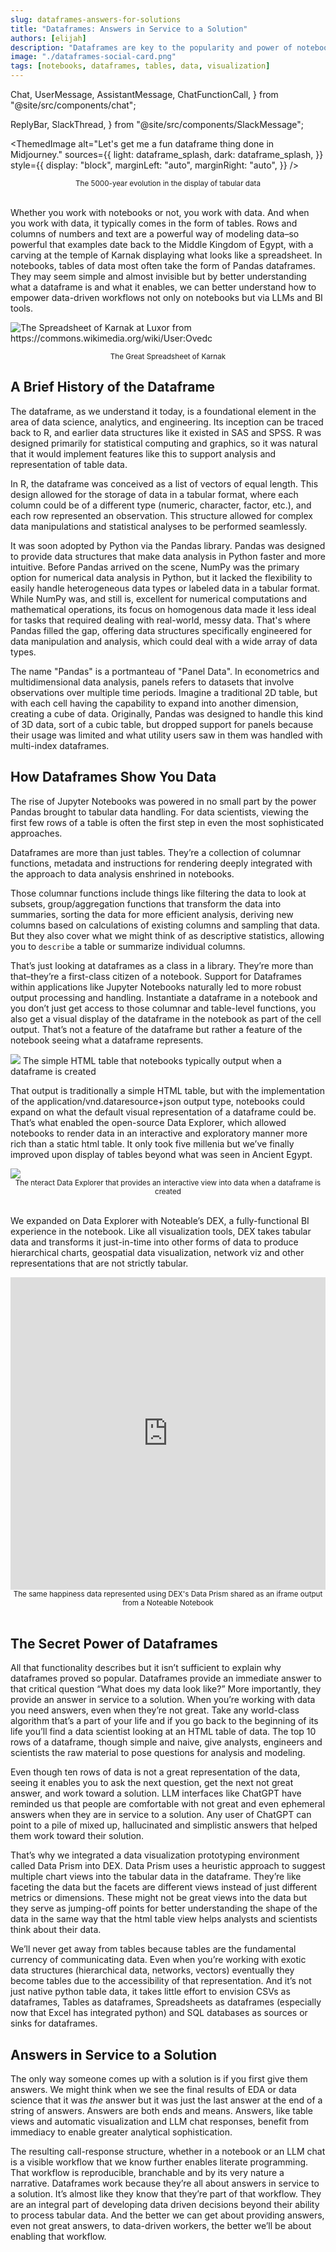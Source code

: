 ```yaml
---
slug: dataframes-answers-for-solutions
title: "Dataframes: Answers in Service to a Solution"
authors: [elijah]
description: "Dataframes are key to the popularity and power of notebooks but not for the reasons you think"
image: "./dataframes-social-card.png"
tags: [notebooks, dataframes, tables, data, visualization]
---
```





  Chat,
  UserMessage,
  AssistantMessage,
  ChatFunctionCall,
} from "@site/src/components/chat";

  ReplyBar,
  SlackThread,
} from "@site/src/components/SlackMessage";

<ThemedImage
  alt="Let's get me a fun dataframe thing done in Midjourney."
  sources={{
    light: dataframe_splash,
    dark: dataframe_splash,
  }}
  style={{
    display: "block",
    marginLeft: "auto",
    marginRight: "auto",
  }}
/>
<center>
  <small>The 5000-year evolution in the display of tabular data</small>
</center>

<br />

Whether you work with notebooks or not, you work with data. And when you work with data, it typically comes in the form of tables. Rows and columns of numbers and text are a powerful way of modeling data–so powerful that examples date back to the Middle Kingdom of Egypt, with a carving at the temple of Karnak displaying what looks like a spreadsheet.​​ In notebooks, tables of data most often take the form of Pandas dataframes. They may seem simple and almost invisible but by better understanding what a dataframe is and what it enables, we can better understand how to empower data-driven workflows not only on notebooks but via LLMs and BI tools.

<img
  src={spreadsheet_of_karnak}
  title="The Spreadsheet of Karnak at Luxor from https://commons.wikimedia.org/wiki/User:Ovedc"
/>
<center>
  <small>The Great Spreadsheet of Karnak</small>
</center>

## A Brief History of the Dataframe

The dataframe, as we understand it today, is a foundational element in the area of data science, analytics, and engineering. Its inception can be traced back to R, and earlier data structures like it existed in SAS and SPSS. R was designed primarily for statistical computing and graphics, so it was natural that it would implement features like this to support analysis and representation of table data.

In R, the dataframe was conceived as a list of vectors of equal length. This design allowed for the storage of data in a tabular format, where each column could be of a different type (numeric, character, factor, etc.), and each row represented an observation. This structure allowed for complex data manipulations and statistical analyses to be performed seamlessly.

It was soon adopted by Python via the Pandas library. Pandas was designed to provide data structures that make data analysis in Python faster and more intuitive. Before Pandas arrived on the scene, NumPy was the primary option for numerical data analysis in Python, but it lacked the flexibility to easily handle heterogeneous data types or labeled data in a tabular format. While NumPy was, and still is, excellent for numerical computations and mathematical operations, its focus on homogenous data made it less ideal for tasks that required dealing with real-world, messy data. That's where Pandas filled the gap, offering data structures specifically engineered for data manipulation and analysis, which could deal with a wide array of data types.

The name "Pandas" is a portmanteau of "Panel Data". In econometrics and multidimensional data analysis, panels refers to datasets that involve observations over multiple time periods. Imagine a traditional 2D table, but with each cell having the capability to expand into another dimension, creating a cube of data. Originally, Pandas was designed to handle this kind of 3D data, sort of a cubic table, but dropped support for panels because their usage was limited and what utility users saw in them was handled with multi-index dataframes.

## How Dataframes Show You Data

The rise of Jupyter Notebooks was powered in no small part by the power Pandas brought to tabular data handling. For data scientists, viewing the first few rows of a table is often the first step in even the most sophisticated approaches.

Dataframes are more than just tables. They’re a collection of columnar functions, metadata and instructions for rendering deeply integrated with the approach to data analysis enshrined in notebooks.

Those columnar functions include things like filtering the data to look at subsets, group/aggregation functions that transform the data into summaries, sorting the data for more efficient analysis, deriving new columns based on calculations of existing columns and sampling that data. But they also cover what we might think of as descriptive statistics, allowing you to `describe` a table or summarize individual columns.

That’s just looking at dataframes as a class in a library. They’re more than that–they’re a first-class citizen of a notebook. Support for Dataframes within applications like Jupyter Notebooks naturally led to more robust output processing and handling. Instantiate a dataframe in a notebook and you don’t just get access to those columnar and table-level functions, you also get a visual display of the dataframe in the notebook as part of the cell output. That’s not a feature of the dataframe but rather a feature of the notebook seeing what a dataframe represents.

<img src={html_table} />
The simple HTML table that notebooks typically output when a dataframe is created

That output is traditionally a simple HTML table, but with the implementation of the application/vnd.dataresource+json output type, notebooks could expand on what the default visual representation of a dataframe could be. That’s what enabled the open-source Data Explorer, which allowed notebooks to render data in an interactive and exploratory manner more rich than a static html table. It only took five millenia but we’ve finally improved upon display of tables beyond what was seen in Ancient Egypt.

<img src={nteract_data_explorer} />
<center>
  <small>
    The nteract Data Explorer that provides an interactive view into data when a
    dataframe is created
  </small>
</center>
<br />

We expanded on Data Explorer with Noteable’s DEX, a fully-functional BI experience in the notebook. Like all visualization tools, DEX takes tabular data and transforms it just-in-time into other forms of data to produce hierarchical charts, geospatial data visualization, network viz and other representations that are not strictly tabular.

<iframe
  src="https://app.noteable.io/public-output-collection/96349cca-dbf2-4d61-b6b4-9626878c7fae"
  frameborder={0}
  width="100%"
  height="500px"
></iframe>
<center>
  <small>
    The same happiness data represented using DEX's Data Prism shared as an
    iframe output from a Noteable Notebook
  </small>
</center>
<br />

## The Secret Power of Dataframes

All that functionality describes but it isn’t sufficient to explain why dataframes proved so popular. Dataframes provide an immediate answer to that critical question “What does my data look like?” More importantly, they provide an answer in service to a solution. When you’re working with data you need answers, even when they’re not great. Take any world-class algorithm that’s a part of your life and if you go back to the beginning of its life you’ll find a data scientist looking at an HTML table of data. The top 10 rows of a dataframe, though simple and naive, give analysts, engineers and scientists the raw material to pose questions for analysis and modeling.

Even though ten rows of data is not a great representation of the data, seeing it enables you to ask the next question, get the next not great answer, and work toward a solution. LLM interfaces like ChatGPT have reminded us that people are comfortable with not great and even ephemeral answers when they are in service to a solution. Any user of ChatGPT can point to a pile of mixed up, hallucinated and simplistic answers that helped them work toward their solution.

That’s why we integrated a data visualization prototyping environment called Data Prism into DEX. Data Prism uses a heuristic approach to suggest multiple chart views into the tabular data in the dataframe. They’re like faceting the data but the facets are different views instead of just different metrics or dimensions. These might not be great views into the data but they serve as jumping-off points for better understanding the shape of the data in the same way that the html table view helps analysts and scientists think about their data.

We’ll never get away from tables because tables are the fundamental currency of communicating data. Even when you’re working with exotic data structures (hierarchical data, networks, vectors) eventually they become tables due to the accessibility of that representation. And it’s not just native python table data, it takes little effort to envision CSVs as dataframes, Tables as dataframes, Spreadsheets as dataframes (especially now that Excel has integrated python) and SQL databases as sources or sinks for dataframes.

## Answers in Service to a Solution

The only way someone comes up with a solution is if you first give them answers. We might think when we see the final results of EDA or data science that it was _the_ answer but it was just the last answer at the end of a string of answers. Answers are both ends and means. Answers, like table views and automatic visualization and LLM chat responses, benefit from immediacy to enable greater analytical sophistication.

The resulting call-response structure, whether in a notebook or an LLM chat is a visible workflow that we know further enables literate programming. That workflow is reproducible, branchable and by its very nature a narrative. Dataframes work because they’re all about answers in service to a solution. It’s almost like they know that they’re part of that workflow. They are an integral part of developing data driven decisions beyond their ability to process tabular data. And the better we can get about providing answers, even not great answers, to data-driven workers, the better we’ll be about enabling that workflow.

